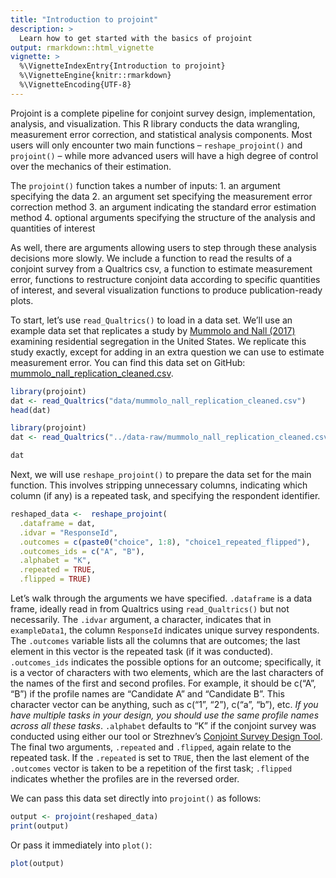 ```yaml
---
title: "Introduction to projoint"
description: >
  Learn how to get started with the basics of projoint
output: rmarkdown::html_vignette
vignette: >
  %\VignetteIndexEntry{Introduction to projoint}
  %\VignetteEngine{knitr::rmarkdown}
  %\VignetteEncoding{UTF-8}
---
```


Projoint is a complete pipeline for conjoint survey design, implementation, analysis, and visualization. This R library conducts the data wrangling, measurement error correction, and statistical analysis components. Most users will only encounter two main functions -- `reshape_projoint()` and `projoint()` -- while more advanced users will have a high degree of control over the mechanics of their estimation.

The `projoint()` function takes a number of inputs: 
1. an argument specifying the data
2. an argument set specifying the measurement error correction method
3. an argument indicating the standard error estimation method
4. optional arguments specifying the structure of the analysis and quantities of interest

As well, there are arguments allowing users to step through these analysis decisions more slowly. We include a function to read the results of a conjoint survey from a Qualtrics csv, a function to estimate measurement error, functions to restructure conjoint data according to specific quantities of interest, and several visualization functions to produce publication-ready plots.

To start, let's use `read_Qualtrics()` to load in a data set. We'll use an example data set that replicates a study by [Mummolo and Nall (2017)](https://doi.org/10.1086/687569) examining residential segregation in the United States. We replicate this study exactly, except for adding in an extra question we can use to estimate measurement error. You can find this data set on GitHub: [mummolo_nall_replication_cleaned.csv](https://github.com/yhoriuchi/projoint/blob/master/data-raw/mummolo_nall_replication_cleaned.csv).

```r
library(projoint)
dat <- read_Qualtrics("data/mummolo_nall_replication_cleaned.csv")
head(dat)
```

```r
library(projoint)
dat <- read_Qualtrics("../data-raw/mummolo_nall_replication_cleaned.csv")
```
```r
dat
```

Next, we will use `reshape_projoint()` to prepare the data set for the main function. This involves stripping unnecessary columns, indicating which column (if any) is a repeated task, and specifying the respondent identifier.

```r
reshaped_data <-  reshape_projoint(
  .dataframe = dat, 
  .idvar = "ResponseId", 
  .outcomes = c(paste0("choice", 1:8), "choice1_repeated_flipped"),
  .outcomes_ids = c("A", "B"),
  .alphabet = "K", 
  .repeated = TRUE,
  .flipped = TRUE)

```

Let's walk through the arguments we have specified. `.dataframe` is a data frame, ideally read in from Qualtrics using `read_Qualtrics()` but not necessarily. The `.idvar` argument, a character, indicates that in `exampleData1`, the column `ResponseId` indicates unique survey respondents. The `.outcomes` variable lists all the columns that are outcomes; the last element in this vector is the repeated task (if it was conducted). `.outcomes_ids` indicates the possible options for an outcome; specifically, it is a vector of characters with two elements, which are the last characters of the names of the first and second profiles. For example, it should be c("A", "B") if the profile names are "Candidate A" and "Candidate B". This character vector can be anything, such as c("1", "2"), c("a", "b"), etc. *If you have multiple tasks in your design, you should use the same profile names across all these tasks*. `.alphabet` defaults to "K" if the conjoint survey was conducted using either our tool or Strezhnev's [Conjoint Survey Design Tool](https://github.com/astrezhnev/conjointsdt). The final two arguments, `.repeated` and `.flipped`, again relate to the repeated task. If the `.repeated` is set to `TRUE`, then the last element of the `.outcomes` vector is taken to be a repetition of the first task; `.flipped` indicates whether the profiles are in the reversed order.

We can pass this data set directly into `projoint()` as follows: 

```r
output <- projoint(reshaped_data)
print(output)
```

Or pass it immediately into `plot()`:

```r
plot(output)
```